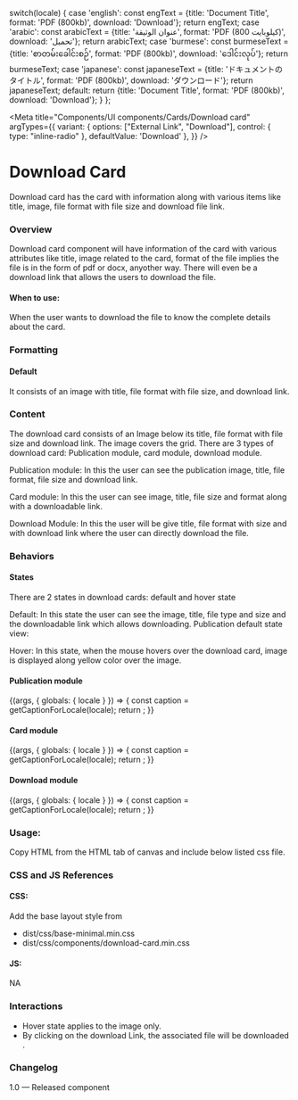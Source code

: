
  switch(locale) {
    case 'english': const engText = {title: 'Document Title', format: 'PDF (800kb)', download: 'Download'}; return engText;
    case 'arabic': const arabicText = {title: 'عنوان الوثيقة', format: 'PDF (800 كيلوبايت)', download: 'تحميل'}; return arabicText;
    case 'burmese': const burmeseText = {title: 'စာတမ်းခေါင်းစဉ်', format: 'PDF (800kb)', download: 'ဒေါင်းလုပ်'}; return burmeseText;
    case 'japanese': const japaneseText = {title: 'ドキュメントのタイトル', format: 'PDF (800kb)', download: 'ダウンロード'}; return japaneseText;
    default:
      return {title: 'Document Title', format: 'PDF (800kb)', download: 'Download'};
  }
};

<Meta title="Components/UI components/Cards/Download card" 
  argTypes={{
    variant: {
      options: ["External Link", "Download"],
      control: { type: "inline-radio" },
      defaultValue: 'Download'
    },
  }}
/>

# Download Card

Download card has the card with information along with various items like title, image, file format with file size and download file link.

### Overview

Download card component will have information of the card with various attributes like title, image related to the card, format of the file implies the file is in the form of pdf or docx, anyother way. There will even be a download link that allows the users to download the file.

#### When to use:
When the user wants to download the file to know the complete details about the card.

### Formatting
#### Default

It consists of an image with title, file format with file size, and download link.

### Content
The download card consists of an Image below its title, file format with file size and download link. The image covers the grid. There are 3 types of download card: Publication module, card module, download module.

Publication module: In this the user can see the publication image, title, file format, file size and download link. 

Card module: In this the user can see image, title, file size and format along with a downloadable link.

Download Module: In this the user will be give title, file format with size and with download link where the user can directly download the file.


### Behaviors

#### States

There are 2 states in download cards: default and hover state

Default: In this state the user can see the image, title, file type and size and the downloadable link which allows downloading.
Publication default state view:
	
Hover: In this state, when the mouse hovers over the download card, image is displayed along yellow color over the image.

#### Publication module
<Canvas>
  <Story name="Publication module" >
    {(args, { globals: { locale } }) => {
      const caption = getCaptionForLocale(locale);
      return <DownloadCard title={caption.title} format={caption.format}  download={caption.download} image {...args} ></DownloadCard>;
    }}
  </Story>
</Canvas>

<Anchor storyId='components-ui-components-cards-download-card--card-module'></Anchor>

#### Card module

<Canvas>
  <Story name="Card module" >
    {(args, { globals: { locale } }) => {
      const caption = getCaptionForLocale(locale);
      return <DownloadCard title={caption.title} format={caption.format}  download={caption.download} image2={img} {...args} ></DownloadCard>;
    }}
  </Story>
</Canvas>

<Anchor storyId='components-ui-components-cards-download-card--download-module'></Anchor>

#### Download module

<Canvas>
  <Story name="Download module" >
    {(args, { globals: { locale } }) => {
      const caption = getCaptionForLocale(locale);
      return <DownloadCard title={caption.title} format={caption.format}  download={caption.download} alt={'feature card'} {...args} ></DownloadCard>;
    }}
  </Story>
</Canvas>

### Usage:
Copy HTML from the HTML tab of canvas and include below listed css file.

### CSS and JS References

#### CSS:

Add the base layout style from 

- dist/css/base-minimal.min.css
- dist/css/components/download-card.min.css

#### JS:

NA

### Interactions
- Hover state applies to the image only.
- By clicking on the download Link, the associated file will be downloaded . 

### Changelog
1.0 — Released component
